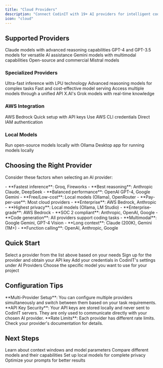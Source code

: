 ```yaml
---
title: "Cloud Providers"
description: "Connect CodinIT with 19+ AI providers for intelligent code generation and development assistance"
icon: "cloud"
---
```


## Supported Providers


<CardGroup cols={2}>
  <Card title="Anthropic" icon="/assets/ai-icons/anthropic.svg" href="/providers/anthropic">
    Claude models with advanced reasoning capabilities
  </Card>
  <Card title="OpenAI" icon="/assets/ai-icons/openai.svg" href="/providers/openai">
    GPT-4 and GPT-3.5 models for versatile AI assistance
  </Card>
  <Card title="Google" icon="/assets/ai-icons/google.svg" href="/providers/google">
    Gemini models with multimodal capabilities
  </Card>
  <Card title="Mistral AI" icon="/assets/ai-icons/mistral.svg" href="/providers/mistral-ai">
    Open-source and commercial Mistral models
  </Card>
</CardGroup>

### Specialized Providers

<CardGroup cols={2}>
  <Card title="Groq" icon="/assets/ai-icons/groq.svg" href="/providers/groq">
    Ultra-fast inference with LPU technology
  </Card>
  <Card title="DeepSeek" icon="/assets/ai-icons/deepseek.svg" href="/providers/deepseek">
    Advanced reasoning models for complex tasks
  </Card>
  <Card title="Fireworks" icon="/assets/ai-icons/fireworks.svg" href="/providers/fireworks">
    Fast and cost-effective model serving
  </Card>
  <Card title="OpenRouter" icon="/assets/ai-icons/openrouter.svg" href="/providers/openrouter">
    Access multiple models through a unified API
  </Card>
  <Card title="XAI Grok" icon="/assets/ai-icons/xai.svg" href="/providers/xai-grok">
    X.AI's Grok models with real-time knowledge
  </Card>
</CardGroup>

### AWS Integration

<CardGroup cols={3}>
  <Card title="AWS Bedrock" icon="/assets/ai-icons/bedrock.svg" href="/providers/aws-bedrock">
    AWS Bedrock
  </Card>
  <Card title="API Key" icon="key" href="/providers/aws-bedrock/api-key">
    Quick setup with API keys
  </Card>
  <Card title="CLI Profile" icon="terminal" href="/providers/aws-bedrock/cli-profile">
    Use AWS CLI credentials
  </Card>
  <Card title="IAM Credentials" icon="shield" href="/providers/aws-bedrock/iam-credentials">
    Direct IAM authentication
  </Card>
</CardGroup>

### Local Models

<CardGroup cols={2}>
  <Card title="Ollama" icon="/assets/ai-icons/ollama.svg" href="/providers/ollama">
    Run open-source models locally with Ollama
  </Card>
  <Card title="LM Studio" icon="/assets/ai-icons/lmstudio.svg" href="/running-models-locally/lm-studio">
    Desktop app for running models locally
  </Card>
</CardGroup>

## Choosing the Right Provider

Consider these factors when selecting an AI provider:

<AccordionGroup>
  <Accordion title="Performance & Speed">
    - **Fastest inference**: Groq, Fireworks
    - **Best reasoning**: Anthropic Claude, DeepSeek
    - **Balanced performance**: OpenAI GPT-4, Google Gemini
  </Accordion>

  <Accordion title="Cost Considerations">
    - **Free/Low-cost**: Local models (Ollama), OpenRouter
    - **Pay-per-use**: Most cloud providers
    - **Enterprise**: AWS Bedrock, Anthropic
  </Accordion>

  <Accordion title="Privacy & Security">
    - **Highest privacy**: Local models (Ollama, LM Studio)
    - **Enterprise-grade**: AWS Bedrock
    - **SOC 2 compliant**: Anthropic, OpenAI, Google
  </Accordion>

  <Accordion title="Model Capabilities">
    - **Code generation**: All providers support coding tasks
    - **Multimodal**: Google Gemini, GPT-4 Vision
    - **Long context**: Claude (200K), Gemini (1M+)
    - **Function calling**: OpenAI, Anthropic, Google
  </Accordion>
</AccordionGroup>

## Quick Start

<Steps>
  <Step title="Choose Your Provider">
    Select a provider from the list above based on your needs
  </Step>
  <Step title="Get API Credentials">
    Sign up for the provider and obtain your API key
  </Step>
  <Step title="Configure in CodinIT">
    Add your credentials in CodinIT's settings under AI Providers
  </Step>
  <Step title="Select Your Model">
    Choose the specific model you want to use for your project
  </Step>
</Steps>

## Configuration Tips

<Tip>
  **Multi-Provider Setup**: You can configure multiple providers simultaneously and switch between them based on your task requirements.
</Tip>

<Info>
  **API Key Security**: Your API keys are stored locally and never sent to CodinIT servers. They are only used to communicate directly with your chosen AI provider.
</Info>

<Warning>
  **Rate Limits**: Each provider has different rate limits. Check your provider's documentation for details.
</Warning>

## Next Steps

<CardGroup cols={2}>
  <Card title="Model Configuration" icon="sliders" href="/model-config/context-windows">
    Learn about context windows and model parameters
  </Card>
  <Card title="Compare Models" icon="chart-line" href="/model-config/model-comparison">
    Compare different models and their capabilities
  </Card>
  <Card title="Run Models Locally" icon="server" href="/running-models-locally/guide">
    Set up local models for complete privacy
  </Card>
  <Card title="Prompt Engineering" icon="message" href="/prompting/prompt-engineering-guide">
    Optimize your prompts for better results
  </Card>
</CardGroup>
